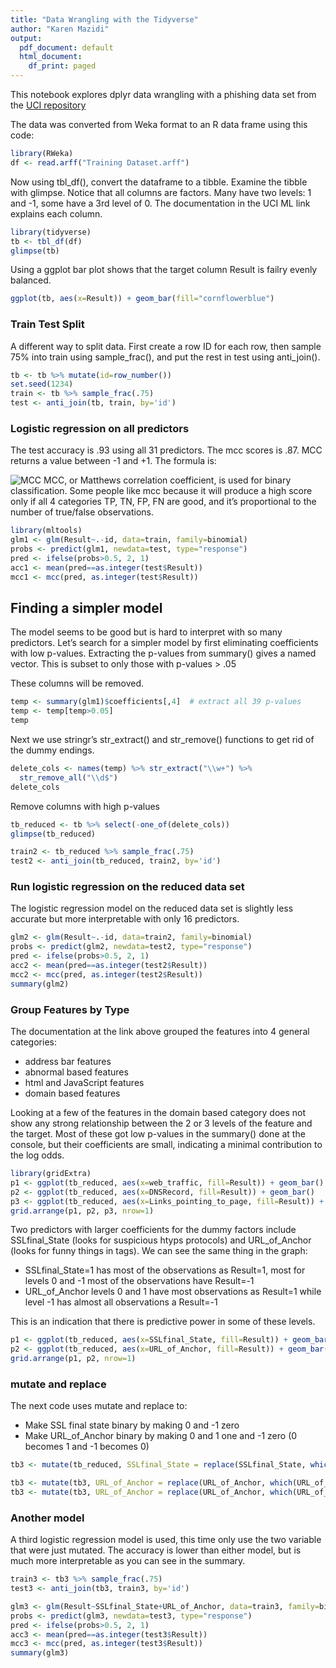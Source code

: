 ```yaml
---
title: "Data Wrangling with the Tidyverse"
author: "Karen Mazidi"
output:
  pdf_document: default
  html_document:
    df_print: paged
---
```


This notebook explores dplyr data wrangling with a phishing data set from the [UCI repository](https://archive.ics.uci.edu/ml/datasets/Phishing+Websites#
)

The data was converted from Weka format to an R data frame using this code:

```r
library(RWeka)
df <- read.arff("Training Dataset.arff")
```

Now using tbl_df(), convert the dataframe to a tibble. Examine the tibble with glimpse. Notice that all columns are factors. Many have two levels: 1 and -1, some have a 3rd level of 0. The documentation in the UCI ML link explains each column.

```r
library(tidyverse)
tb <- tbl_df(df)
glimpse(tb)
```

Using a ggplot bar plot shows that the target column Result is failry evenly balanced.

```r
ggplot(tb, aes(x=Result)) + geom_bar(fill="cornflowerblue")
```
### Train Test Split

A different way to split data. First create a row ID for each row, then sample 75% into train using sample_frac(), and put the rest in test using anti_join().

```r
tb <- tb %>% mutate(id=row_number())
set.seed(1234)
train <- tb %>% sample_frac(.75)
test <- anti_join(tb, train, by='id')
```


### Logistic regression on all predictors

The test accuracy is .93 using all 31 predictors. The mcc scores is .87. MCC returns a value between -1 and +1. The formula is:

![MCC](mcc.png)
MCC, or Matthews correlation coefficient, is used for binary classification. Some people like mcc because it will produce a high score only if all 4 categories TP, TN, FP, FN are good, and it's proportional to the number of true/false observations.

```r
library(mltools)
glm1 <- glm(Result~.-id, data=train, family=binomial)
probs <- predict(glm1, newdata=test, type="response")
pred <- ifelse(probs>0.5, 2, 1)
acc1 <- mean(pred==as.integer(test$Result))
mcc1 <- mcc(pred, as.integer(test$Result))
```

## Finding a simpler model

The model seems to be good but is hard to interpret with so many predictors. Let's search for a simpler model by first eliminating coefficients with low p-values. Extracting the p-values from summary() gives a named vector. This is subset to only those with p-values > .05

These columns will be removed.

```r
temp <- summary(glm1)$coefficients[,4]  # extract all 39 p-values
temp <- temp[temp>0.05]
temp
```

Next we use stringr's str_extract() and str_remove() functions to get rid of the dummy endings.

```r
delete_cols <- names(temp) %>% str_extract("\\w+") %>%
  str_remove_all("\\d$")
delete_cols
```

Remove columns with high p-values

```r
tb_reduced <- tb %>% select(-one_of(delete_cols)) 
glimpse(tb_reduced)
```
```r
train2 <- tb_reduced %>% sample_frac(.75)
test2 <- anti_join(tb_reduced, train2, by='id')
```


### Run logistic regression on the reduced data set

The logistic regression model on the reduced data set is slightly less accurate but more interpretable with only 16 predictors. 

```r
glm2 <- glm(Result~.-id, data=train2, family=binomial)
probs <- predict(glm2, newdata=test2, type="response")
pred <- ifelse(probs>0.5, 2, 1)
acc2 <- mean(pred==as.integer(test2$Result))
mcc2 <- mcc(pred, as.integer(test2$Result))
summary(glm2)
```

### Group Features by Type

The documentation at the link above grouped the features into 4 general categories:

* address bar features
* abnormal based features
* html and JavaScript features
* domain based features

Looking at a few of the features in the domain based category does not show any strong relationship between the 2 or 3 levels of the feature and the target. Most of these got low p-values in the summary() done at the console, but their coefficients are small, indicating a minimal contribution to the log odds. 

```r
library(gridExtra)
p1 <- ggplot(tb_reduced, aes(x=web_traffic, fill=Result)) + geom_bar()
p2 <- ggplot(tb_reduced, aes(x=DNSRecord, fill=Result)) + geom_bar()
p3 <- ggplot(tb_reduced, aes(x=Links_pointing_to_page, fill=Result)) + geom_bar()
grid.arrange(p1, p2, p3, nrow=1)
```


Two predictors with larger coefficients for the dummy factors include SSLfinal_State (looks for suspicious htyps protocols) and URL_of_Anchor (looks for funny things in <a> tags). We can see the same thing in the graph:

* SSLfinal_State=1 has most of the observations as Result=1, most for levels 0 and -1 most of the observations have Result=-1
* URL_of_Anchor levels 0 and 1 have most observations as Result=1 while level -1 has almost all observations a Result=-1

This is an indication that there is predictive power in some of these levels. 

```r
p1 <- ggplot(tb_reduced, aes(x=SSLfinal_State, fill=Result)) + geom_bar()
p2 <- ggplot(tb_reduced, aes(x=URL_of_Anchor, fill=Result)) + geom_bar()
grid.arrange(p1, p2, nrow=1)

```


### mutate and replace

The next code uses mutate and replace to:

* Make SSL final state binary by making 0 and -1 zero
* Make URL_of_Anchor binary by making 0 and 1 one and -1 zero (0 becomes 1 and -1 becomes 0)


```r
tb3 <- mutate(tb_reduced, SSLfinal_State = replace(SSLfinal_State, which(SSLfinal_State == -1), 0))

tb3 <- mutate(tb3, URL_of_Anchor = replace(URL_of_Anchor, which(URL_of_Anchor==0), 1))
tb3 <- mutate(tb3, URL_of_Anchor = replace(URL_of_Anchor, which(URL_of_Anchor==-1), 0))

```

### Another model

A third logistic regression model is used, this time only use the two variable that were just mutated. The accuracy is lower than either model, but is much more interpretable as you can see in the summary.


```r
train3 <- tb3 %>% sample_frac(.75)
test3 <- anti_join(tb3, train3, by='id')

glm3 <- glm(Result~SSLfinal_State+URL_of_Anchor, data=train3, family=binomial)
probs <- predict(glm3, newdata=test3, type="response")
pred <- ifelse(probs>0.5, 2, 1)
acc3 <- mean(pred==as.integer(test3$Result))
mcc3 <- mcc(pred, as.integer(test3$Result))
summary(glm3)
```

